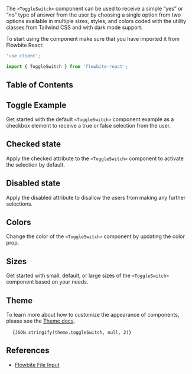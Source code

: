 
The `<ToggleSwitch>` component can be used to receive a simple “yes” or “no” type of answer from the user by choosing a single option from two options available in multiple sizes, styles, and colors coded with the utility classes from Tailwind CSS and with dark mode support.

To start using the component make sure that you have imported it from Flowbite React:

```jsx
'use client';

import { ToggleSwitch } from 'flowbite-react';
```

## Table of Contents

## Toggle Example

Get started with the default `<ToggleSwitch>` component example as a checkbox element to receive a true or false selection from the user.

<CodePreview importFlowbiteReact="ToggleSwitch" title="Toggle example">
  <ToggleSwitch checked={props.switch1} label="Toggle Me" onChange={props.setSwitch1} />
</CodePreview>

## Checked state

Apply the checked attribute to the `<ToggleSwitch>` component to activate the selection by default.

<CodePreview importFlowbiteReact="ToggleSwitch" title="Checked toggle">
  <div className="inline-flex items-center">
    <ToggleSwitch label="Checked toggle" checked={props.switch2} onChange={props.setSwitch2} />
  </div>
</CodePreview>

## Disabled state

Apply the disabled attribute to disallow the users from making any further selections.

<CodePreview importFlowbiteReact="ToggleSwitch" title="Disabled toggle">
  <div className="items-center">
    <div className="mb-4">
      <ToggleSwitch label="Disabled toggle" disabled />
    </div>
    <div>
      <ToggleSwitch label="Disabled checked" disabled checked />
    </div>
  </div>
</CodePreview>

## Colors

Change the color of the `<ToggleSwitch>` component by updating the color prop.

<CodePreview importFlowbiteReact="ToggleSwitch" title="Colors toggle">
  <div className="inline-flex flex-wrap items-center gap-2">
    <ToggleSwitch label="Red" color="red" checked={props.red} onChange={props.setRed} />
    <ToggleSwitch label="Green" color="green" checked={props.green} onChange={props.setGreen} />
    <ToggleSwitch label="Purple" color="purple" checked={props.purple} onChange={props.setPurple} />
    <ToggleSwitch label="Yellow" color="yellow" checked={props.yellow} onChange={props.setYellow} />
    <ToggleSwitch label="Teal" color="teal" checked={props.teal} onChange={props.setTeal} />
    <ToggleSwitch label="Orange" color="orange" checked={props.orange} onChange={props.setOrange} />
  </div>
</CodePreview>

## Sizes

Get started with small, default, or large sizes of the `<ToggleSwitch>` component based on your needs.

<CodePreview importFlowbiteReact="ToggleSwitch" title="Sizes toggle">
  <div className="items-center">
    <div className="mb-4">
      <ToggleSwitch sizing="sm" label="Small toggle" checked={props.small} onChange={props.setSmall} />
    </div>
    <div className="mb-4">
      <ToggleSwitch label="Default toggle" checked={props.medium} onChange={props.setMedium} />
    </div>
    <ToggleSwitch sizing="lg" label="Large toggle" checked={props.large} onChange={props.setLarge} />
  </div>
</CodePreview>

## Theme

To learn more about how to customize the appearance of components, please see the [Theme docs](/docs/customize/theme).

<pre className="language-tsx">
  <code>{JSON.stringify(theme.toggleSwitch, null, 2)}</code>
</pre>

## References

- [Flowbite File Input](https://flowbite.com/docs/forms/toggle/)
